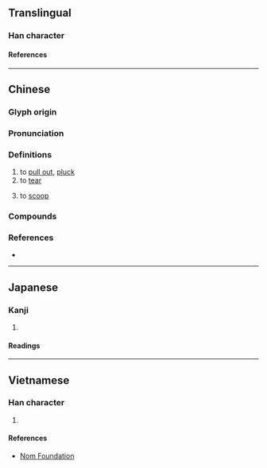 {{also|挦}}
{{character info/new}}
==Translingual==

===Han character===
{{Han char|rn=64|rad=手|as=12|sn=15|four=57046|canj=QSMI|ids=⿰扌尋}}

====References====
{{Han ref|kx=0454.010|dkj=12691|dj=0803.180|hdz=31963.070|uh=648F}}

----

==Chinese==
{{zh-forms|s=挦}}

===Glyph origin===
{{Han etym}}

===Pronunciation===
{{zh-pron
|m=xián,xún
|c=cim4,cam4
|mn=siâm
|mc=y
|oc=y
|cat=v
}}

===Definitions===
{{zh-hanzi}}

# to [[pull out]], [[pluck]]
# to [[tear]]
# {{lb|zh|Min Nan}} to [[scoop]]

===Compounds===
{{zh-der|揪撏|撏撦|撏綿扯絮|撏毛搗鬢|撏扯}}

===References===
* {{R:yue:mfccd}}

----

==Japanese==

===Kanji===
{{ja-kanji|grade=|rs=手12}}

# {{rfdef|ja|sort=手12}}

====Readings====
{{ja-readings
|on=さん, ざん, しん, じん
|kun=とる
}}

----

==Vietnamese==

===Han character===
{{vi-readings|rs=手12|reading=[[dầm]], [[triêm]]}}

# {{rfdef|vi|sort=手12}}

====References====
* [http://nomfoundation.org/common/nom_details.php?codepoint=648f Nom Foundation]